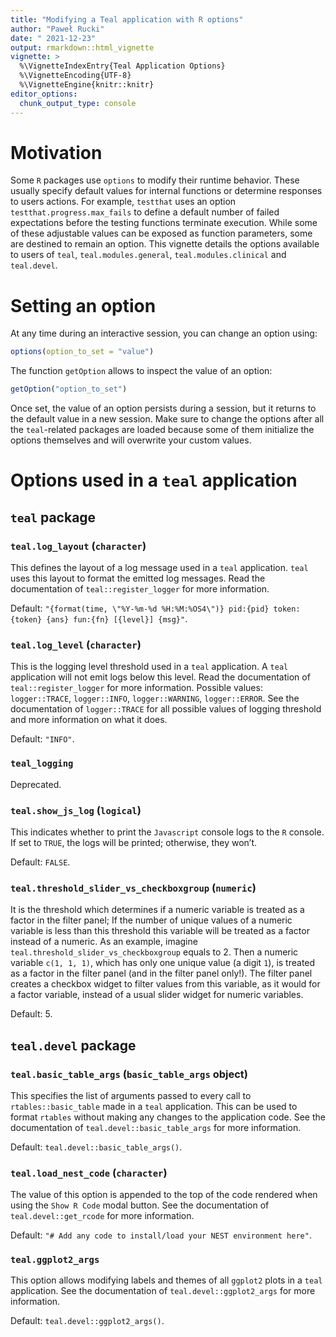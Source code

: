 ```yaml
---
title: "Modifying a Teal application with R options"
author: "Paweł Rucki"
date: " 2021-12-23"
output: rmarkdown::html_vignette
vignette: >
  %\VignetteIndexEntry{Teal Application Options}
  %\VignetteEncoding{UTF-8}
  %\VignetteEngine{knitr::knitr}
editor_options:
  chunk_output_type: console
---
```


# Motivation
Some `R` packages use `options` to modify their runtime behavior. These usually specify default values for internal functions or determine responses to users actions. For example, `testthat` uses an option `testthat.progress.max_fails` to define a default number of failed expectations before the testing functions terminate execution. While some of these adjustable values can be exposed as function parameters, some are destined to remain an option. This vignette details the options available to users of `teal`, `teal.modules.general`, `teal.modules.clinical` and `teal.devel`.

# Setting an option
At any time during an interactive session, you can change an option using:
```r
options(option_to_set = "value")
```
The function `getOption` allows to inspect the value of an option:
```r
getOption("option_to_set")
```

Once set, the value of an option persists during a session, but it returns to the default value in a new session. Make sure to change the options after all the `teal`-related packages are loaded because some of them initialize the options themselves and will overwrite your custom values.

# Options used in a `teal` application
## `teal` package
### `teal.log_layout` (`character`)
This defines the layout of a log message used in a `teal` application. `teal` uses this layout to format the emitted log messages. Read the documentation of `teal::register_logger` for more information.

Default: `"{format(time, \"%Y-%m-%d %H:%M:%OS4\")} pid:{pid} token:{token} {ans} fun:{fn} [{level}] {msg}"`.

### `teal.log_level` (`character`)
This is the logging level threshold used in a `teal` application. A `teal` application will not emit logs below this level. Read the documentation of `teal::register_logger` for more information. Possible values: `logger::TRACE`, `logger::INFO`, `logger::WARNING`, `logger::ERROR`. See the documentation of `logger::TRACE` for all possible values of logging threshold and more information on what it does.

Default: `"INFO"`.

### `teal_logging`
Deprecated.

### `teal.show_js_log` (`logical`)
This indicates whether to print the `Javascript` console logs to the `R` console. If set to `TRUE`, the logs will be printed; otherwise, they won't.

Default: `FALSE`.

### `teal.threshold_slider_vs_checkboxgroup` (`numeric`)
It is the threshold which determines if a numeric variable is treated as a factor in the filter panel; If the number of unique values of a numeric variable is less than this threshold this variable will be treated as a factor instead of a numeric. As an example, imagine `teal.threshold_slider_vs_checkboxgroup` equals to 2. Then a numeric variable `c(1, 1, 1)`, which has only one unique value (a digit `1`), is treated as a factor in the filter panel (and in the filter panel only!). The filter panel creates a checkbox widget to filter values from this variable, as it would for a factor variable, instead of a usual slider widget for numeric variables.

Default: 5.

## `teal.devel` package
### `teal.basic_table_args` (`basic_table_args` object)
This specifies the list of arguments passed to every call to `rtables::basic_table` made in a `teal` application. This can be used to format `rtables` without making any changes to the application code. See the documentation of `teal.devel::basic_table_args` for more information.

Default: `teal.devel::basic_table_args()`.

### `teal.load_nest_code` (`character`)
The value of this option is appended to the top of the code rendered when using the `Show R Code` modal button. See the documentation of `teal.devel::get_rcode` for more information.

Default: `"# Add any code to install/load your NEST environment here"`.

### `teal.ggplot2_args`
This option allows modifying labels and themes of all `ggplot2` plots in a `teal` application. See the documentation of `teal.devel::ggplot2_args` for more information.

Default: `teal.devel::ggplot2_args()`.
